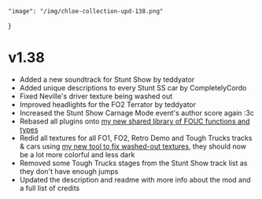     "image": "/img/chloe-collection-upd-138.png"
}

# v1.38

- Added a new soundtrack for Stunt Show by teddyator 
- Added unique descriptions to every Stunt SS car by CompletelyCordo
- Fixed Neville's driver texture being washed out
- Improved headlights for the FO2 Terrator by teddyator 
- Increased the Stunt Show Carnage Mode event's author score again :3c
- Rebased all plugins onto [my new shared library of FOUC functions and types](https://github.com/gaycoderprincess/nya-common-fouc)
- Redid all textures for all FO1, FO2, Retro Demo and Tough Trucks tracks & cars using [my new tool to fix washed-out textures](https://github.com/gaycoderprincess/FlatOutUCDDSFixer/releases), they should now be a lot more colorful and less dark
- Removed some Tough Trucks stages from the Stunt Show track list as they don't have enough jumps
- Updated the description and readme with more info about the mod and a full list of credits